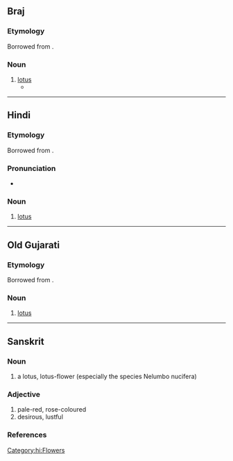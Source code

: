 {{also|कोमल|कमिलो|काम्लो}}
==Braj==

===Etymology===
Borrowed from {{bor|bra|sa|कमल}}.

===Noun===
{{head|bra|noun|g=m}}

# [[lotus]]
#* {{Q|bra|Surdas|Sursagar|1|1|quote=चरन '''कमल''' बंदौं हरि राइ ।|trans=I salute the '''lotus''' feet of Hari, the king.|transauthor=Rupert Snell}}

----

==Hindi==

===Etymology===
Borrowed from {{bor|hi|sa|कमल}}. {{doublet|hi|कंवल}}

===Pronunciation===
* {{hi-IPA}}

===Noun===
{{hi-noun|g=m|ur=کمل}}

# [[lotus]]
#: {{syn|hi|पद्म}}

[[Category:hi:Flowers]]

----

==Old Gujarati==

===Etymology===
Borrowed from {{bor|inc-ogu|sa|कमल}}.

===Noun===
{{head|inc-ogu|noun|tr=kamala|g=n}}

# [[lotus]]

----

==Sanskrit==
{{wikipedia|Nelumbo nucifera}}
===Noun===
{{sa-noun|g=mn}}
# a lotus, lotus-flower (especially the species Nelumbo nucifera)

===Adjective===
{{sa-adj}}
# pale-red, rose-coloured
# desirous, lustful

===References===
{{R:MW|0252}}